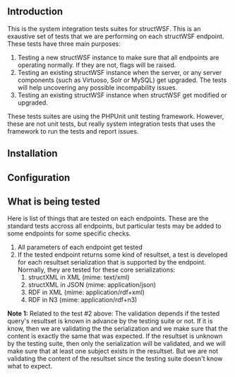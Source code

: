 == Introduction ==

This is the system integration tests suites for structWSF. This is an exaustive set of tests that we are performing on each structWSF endpoint. These tests have three main purposes:

# Testing a new structWSF instance to make sure that all endpoints are operating normally. If they are not, flags will be raised.
# Testing an existing structWSF instance when the server, or any server components (such as Virtuoso, Solr or MySQL) get upgraded. The tests will help uncovering any possible incompability issues.
# Testing an existing structWSF instance when structWSF get modified or upgraded.

These tests suites are using the PHPUnit unit testing framework. However, these are not unit tests, but really system integration tests that uses the framework to run the tests and report issues.

== Installation ==

== Configuration ==

== What is being tested ==

Here is list of things that are tested on each endpoints. These are the standard tests accross all endpoints, but particular tests may be added to some endpoints for some specific checks.

# All parameters of each endpoint get tested
# If the tested endpoint returns some kind of resultset, a test is developed for each resultset serialization that is supported by the endpoint. Normally, they are tested for these core serializations:
## structXML in XML (mime: text/xml)
## structXML in JSON (mime: application/json)
## RDF in XML (mime: application/rdf+xml)
## RDF in N3 (mime: application/rdf+n3)

'''Note 1:''' Related to the test #2 above: The validation depends if the tested query's resultset is known in advance by the testing suite or not. If it is know, then we are validating the the serialization and we make sure that the content is exactly the same that was expected. If the resultset is unknown by the testing suite, then only the serialization will be validated, and we will make sure that at least one subject exists in the resultset. But we are not validating the content of the resultset
since the testing suite doesn't know what to expect.
